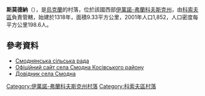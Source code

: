 {{coord|48|18|57|N|25|8|54|E|scale:30000|display=title}}

'''斯莫德納'''（{{lang-uk|Смодна}}），是[[烏克蘭|烏克蘭]]的村落，位於該國西部[[伊萬諾-弗蘭科夫斯克州|伊萬諾-弗蘭科夫斯克州]]，由[[科索夫區|科索夫區]]負責管轄，始建於1318年，面積9.33平方公里，2001年人口1,852，人口密度每平方公里198.6人。

==參考資料==
*[https://web.archive.org/web/20140714171934/http://smodna.kosiv.net/ Смоднянська сільська рада]
* [https://web.archive.org/web/20140714171934/http://smodna.kosiv.net/ Офіційний сайт села Смодна Косівського району]
* [http://kosiv.org.ua/index.cfm/do/villages.smodna Довідник села Смодна] {{Wayback|url=http://kosiv.org.ua/index.cfm/do/villages.smodna |date=20161029162916 }}

{{DEFAULTSORT:Смодна}}
[[Category:伊萬諾-弗蘭科夫斯克州村落|Category:伊萬諾-弗蘭科夫斯克州村落]]
[[Category:科索夫區村落|Category:科索夫區村落]]


{{IvanoFrankivsk-geo-stub}}
